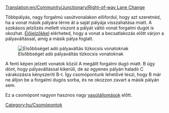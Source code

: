 [[Translation:en/Community/Junctionary/Right-of-way Lane Change]]

{{hu/Csomópontmenü}}
Többpályás, nagy forgalmú vasútvonalakon előfordul, hogy azt szeretnéd, ha a vonat másik pályára térne át a saját pályája visszahatása miatt. A szokásos jelzőzés mellett viszont a pályát váltó vonat forgalmi dugót is okozhat. [[hu/Manual/Jelzők#Előjelzők|Előjelzőkkel]] elérheted, hogy a vonat a becsatlakozás előtt várjon a pályaváltással, amíg a másik pálya foglalt.


[[File:en/Right-of-way lane change.png|none|frame|Elsőbbséget adó pályaváltás tízkocsis vonatoknak]]

A fenti képen jelzett vonatok közül A megállt forgalmi dugó miatt. B úgy dönt, hogy pályaváltással kikerüli, de az egyenes pályán haladó C várakozásra kényszeríti B-t. Így csomópontunk lehetővé teszi, hogy B már ne álljon be a forgalmi dugós sorba, és ne okozzon zavart a másik pályán sem.

Ez a csomópont nagyon hasznos nagy [[hu/Manual/Vasútállomások|vasútállomások]] előtt.

[[Category:hu/Csomópontok]]